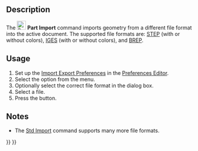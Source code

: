 <languages/>
<translate>

<!--T:10-->
{{Docnav
|
|
|[[Part_Workbench|Part]]
|IconL=
|IconR=
|IconC=Workbench_Part.svg
}}

<!--T:17-->
{{VeryImportantMessage|This command is obsolete, it is not available in {{VersionPlus|1.1}}.<br>Use [[Image:Std_Import.svg|24px]] [[Std_Import|Std Import]] instead.}}

<!--T:2-->
{{GuiCommand
|Name=Part Import‎
|MenuLocation=Part → Import CAD file...
|Workbenches=[[Part_Workbench|Part]]
|SeeAlso=[[Std_Import|Std Import]], [[Import_Export|Import Export]]
}}

==Description== <!--T:3--> 

<!--T:6-->
The [[Image:Part_Import.svg|24px]] '''Part Import''' command imports geometry from a different file format into the active document. The supported file formats are: [https://en.wikipedia.org/wiki/Step_file STEP] (with or without colors), [https://en.wikipedia.org/wiki/IGES IGES] (with or without colors), and [https://en.wikipedia.org/wiki/BREP BREP].

==Usage== <!--T:4-->

<!--T:7-->
# Set up the [[Import_Export_Preferences|Import Export Preferences]] in the [[Preferences_Editor|Preferences Editor]].
# Select the {{MenuCommand|Part → [[Image:Part_Import.svg|16px]] Import CAD file...}} option from the menu.
# Optionally select the correct file format in the dialog box.
# Select a file.
# Press the {{Button|Open}} button.

==Notes== <!--T:15-->

<!--T:16-->
* The [[Std_Import|Std Import]] command supports many more file formats.


<!--T:11-->
{{Docnav
|
|
|[[Part_Workbench|Part]]
|IconL=
|IconR=
|IconC=Workbench_Part.svg
}}

</translate>
{{Part_Tools_navi{{#translation:}}}}
{{Userdocnavi{{#translation:}}}}